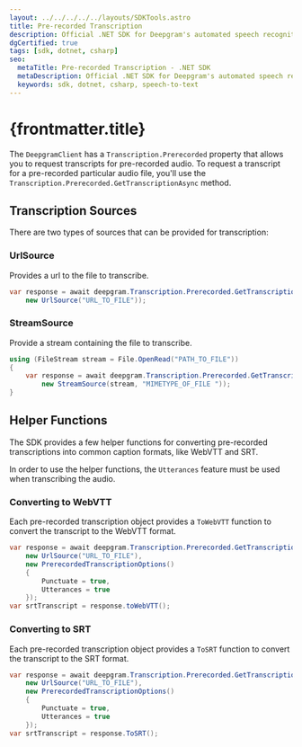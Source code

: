 ---
layout: ../../../../../layouts/SDKTools.astro
title: Pre-recorded Transcription
description: Official .NET SDK for Deepgram's automated speech recognition APIs.
dgCertified: true
tags: [sdk, dotnet, csharp]
seo:
  metaTitle: Pre-recorded Transcription - .NET SDK
  metaDescription: Official .NET SDK for Deepgram's automated speech recognition APIs.
  keywords: sdk, dotnet, csharp, speech-to-text
---

# {frontmatter.title}

The `DeepgramClient` has a `Transcription.Prerecorded` property that allows you
to request transcripts for pre-recorded audio. To request a transcript for a
pre-recorded particular audio file, you'll use the
`Transcription.Prerecorded.GetTranscriptionAsync` method.

## Transcription Sources

There are two types of sources that can be provided for transcription:

### UrlSource

Provides a url to the file to transcribe.

```csharp
var response = await deepgram.Transcription.Prerecorded.GetTranscriptionAsync(
    new UrlSource("URL_TO_FILE"));
```

### StreamSource

Provide a stream containing the file to transcribe.

```csharp
using (FileStream stream = File.OpenRead("PATH_TO_FILE"))
{
    var response = await deepgram.Transcription.Prerecorded.GetTranscriptionAsync(
        new StreamSource(stream, "MIMETYPE_OF_FILE "));
}
```

## Helper Functions

The SDK provides a few helper functions for converting pre-recorded
transcriptions into common caption formats, like WebVTT and SRT.

<Panel type="info" title="Utterances are Required for Helper Functions">

In order to use the helper functions, the `Utterances` feature must be used when
transcribing the audio.

</Panel>

### Converting to WebVTT

Each pre-recorded transcription object provides a `ToWebVTT` function to convert
the transcript to the WebVTT format.

```csharp
var response = await deepgram.Transcription.Prerecorded.GetTranscriptionAsync(
    new UrlSource("URL_TO_FILE"),
    new PrerecordedTranscriptionOptions()
    {
        Punctuate = true,
        Utterances = true
    });
var srtTranscript = response.toWebVTT();
```

### Converting to SRT

Each pre-recorded transcription object provides a `ToSRT` function to convert
the transcript to the SRT format.

```csharp
var response = await deepgram.Transcription.Prerecorded.GetTranscriptionAsync(
    new UrlSource("URL_TO_FILE"),
    new PrerecordedTranscriptionOptions()
    {
        Punctuate = true,
        Utterances = true
    });
var srtTranscript = response.ToSRT();
```
